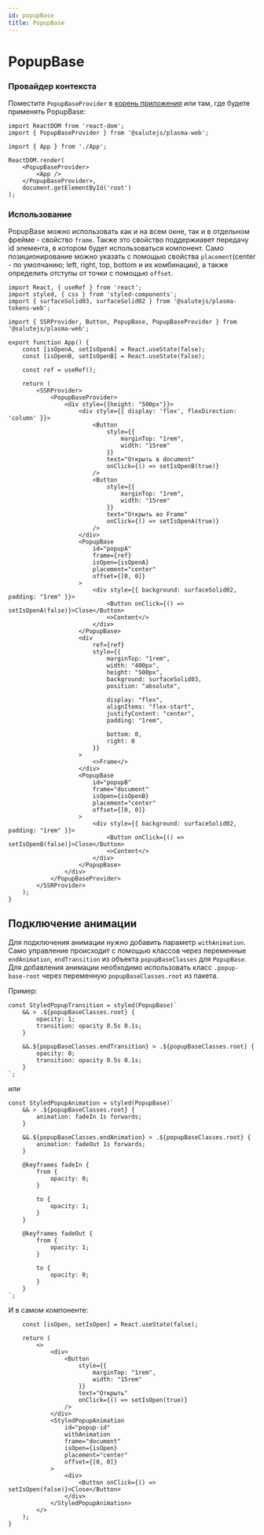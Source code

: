 ```yaml
---
id: popupBase
title: PopupBase
---
```



# PopupBase
<Description name="PopupBase" />
<PropsTable name="PopupBase" />
<StorybookLink name="PopupBase" />

### Провайдер контекста

Поместите `PopupBaseProvider` в [корень приложения](../../#корень-приложения) или там, где будете применять PopupBase:

```tsx title="index.ts"
import ReactDOM from 'react-dom';
import { PopupBaseProvider } from '@salutejs/plasma-web';

import { App } from './App';

ReactDOM.render(
    <PopupBaseProvider>
        <App />
    </PopupBaseProvider>,
    document.getElementById('root')
);
```

### Использование

PopupBase можно использовать как и на всем окне, так и в отдельном фрейме - свойство `frame`.
Также это свойство поддержиавет передачу id элемента, в котором будет использоваться компонент.
Само позиционирование можно указать с помощью свойства `placement`(center - по умолчанию; left, right, top, bottom и их комбинации),
 а также определить отступы от точки с помощью `offset`.

```tsx live
import React, { useRef } from 'react';
import styled, { css } from 'styled-components';
import { surfaceSolid03, surfaceSolid02 } from '@salutejs/plasma-tokens-web';

import { SSRProvider, Button, PopupBase, PopupBaseProvider } from  '@salutejs/plasma-web';

export function App() {
    const [isOpenA, setIsOpenA] = React.useState(false);
    const [isOpenB, setIsOpenB] = React.useState(false);

    const ref = useRef();

    return (
        <SSRProvider>
            <PopupBaseProvider>
                <div style={{height: "500px"}}>
                    <div style={{ display: 'flex', flexDirection: 'column' }}>
                        <Button 
                            style={{
                                marginTop: "1rem",
                                width: "15rem"
                            }} 
                            text="Открыть в document" 
                            onClick={() => setIsOpenB(true)} 
                        />
                        <Button 
                            style={{
                                marginTop: "1rem",
                                width: "15rem"
                            }} 
                            text="Открыть во Frame" 
                            onClick={() => setIsOpenA(true)} 
                        />
                    </div>
                    <PopupBase
                        id="popupA"
                        frame={ref}
                        isOpen={isOpenA}
                        placement="center"
                        offset={[0, 0]}
                    >
                        <div style={{ background: surfaceSolid02, padding: "1rem" }}>
                            <Button onClick={() => setIsOpenA(false)}>Close</Button>
                            <>Content</>
                        </div>
                    </PopupBase>
                    <div 
                        ref={ref} 
                        style={{
                            marginTop: "1rem",
                            width: "400px",
                            height: "500px",
                            background: surfaceSolid03,
                            position: "absolute",

                            display: "flex",
                            alignItems: "flex-start",
                            justifyContent: "center",
                            padding: "1rem",

                            bottom: 0,
                            right: 0
                        }}
                    >
                        <>Frame</>
                    </div>
                    <PopupBase
                        id="popupB"
                        frame="document"
                        isOpen={isOpenB}
                        placement="center"
                        offset={[0, 0]}
                    >
                        <div style={{ background: surfaceSolid02, padding: "1rem" }}>
                            <Button onClick={() => setIsOpenB(false)}>Close</Button>
                            <>Content</>
                        </div>
                    </PopupBase>
                </div>
            </PopupBaseProvider>
        </SSRProvider>
    );
}
```

## Подключение анимации

Для подключения анимации нужно добавить параметр `withAnimation`.
Само управление происходит с помощью классов через переменные `endAnimation`, `endTransition` из объекта `popupBaseClasses` для `PopupBase`.
Для добавления анимации необходимо использовать класс `.popup-base-root` через переменную `popupBaseClasses.root` из пакета.

Пример:

```tsx
const StyledPopupTransition = styled(PopupBase)`
    && > .${popupBaseClasses.root} {
        opacity: 1;
        transition: opacity 0.5s 0.1s;
    }

    &&.${popupBaseClasses.endTransition} > .${popupBaseClasses.root} {
        opacity: 0;
        transition: opacity 0.5s 0.1s;
    }
`;
```

или

```tsx
const StyledPopupAnimation = styled(PopupBase)`
    && > .${popupBaseClasses.root} {
        animation: fadeIn 1s forwards;
    }

    &&.${popupBaseClasses.endAnimation} > .${popupBaseClasses.root} {
        animation: fadeOut 1s forwards;
    }

    @keyframes fadeIn {
        from {
            opacity: 0;
        }

        to {
            opacity: 1;
        }
    }

    @keyframes fadeOut {
        from {
            opacity: 1;
        }

        to {
            opacity: 0;
        }
    }
`;
```

И в самом компоненте:

```tsx
    const [isOpen, setIsOpen] = React.useState(false);

    return (
        <>
            <div>
                <Button 
                    style={{
                        marginTop: "1rem",
                        width: "15rem"
                    }} 
                    text="Открыть" 
                    onClick={() => setIsOpen(true)} 
                />
            </div>
            <StyledPopupAnimation
                id="popup-id"
                withAnimation
                frame="document"
                isOpen={isOpen}
                placement="center"
                offset={[0, 0]}
            >
                <div>
                    <Button onClick={() => setIsOpen(false)}>Close</Button>
                </div>
            </StyledPopupAnimation>
        </>
    );
}
```
